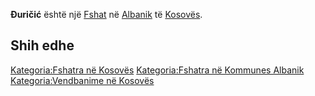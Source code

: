 {{Fshat në Kosovës
 | Emri                = Ðuričić
| srp_N_name = Ðuričić
| srp_N_FULL_NAME_RO = Ðuričić
| srp_N_FULL_NAME_ND_RO = Duricic
| srp_N_SORT_NAME_RG = DURICIC
| srp_N_FULL_NAME_RG = Ðuričić
| srp_N_FULL_NAME_ND_RG = Duricic

 | Emri (Rasa dhanore) = 
 | Figura              = 
 | Shteti              = Kosovo
 | Komuna              = Albanik
 | Kodi postar         = 
 | Sipërfaqja          = 

 | Popullsia           = 

 | Regj. i popullsisë  = 
 | Dend. e popullsisë  = 
 | Faqja zyrtare       = 
 <!--- Koordinatat ----> 
 | Gjerësia            = 42.581389
 | Gjatësia            = 20.562222
 | Lartësia            = 
}}
'''Ðuričić''' është një [[Fshat]] në [[Albanik]] të [[Kosovës]].

<!-- == Gjeografia == -->
<!-- == Historia == -->
<!-- == Demografia == -->
== Shih edhe ==
{{Komuna Albanik}}
{{Kosovo-Administrata-Cung}}

[[Kategoria:Fshatra në Kosovës]]
[[Kategoria:Fshatra në Kommunes Albanik]]
[[Kategoria:Vendbanime në Kosovës]]